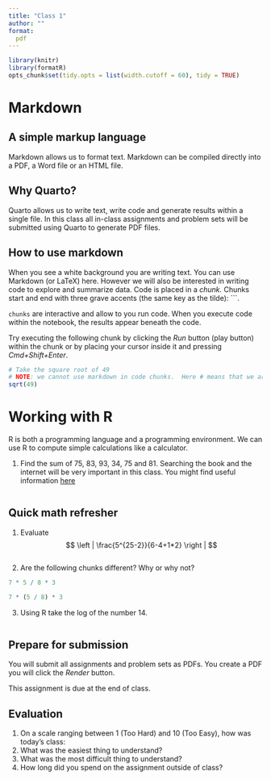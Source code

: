```yaml
---
title: "Class 1"
author: ""
format:
  pdf
---
```


```r

library(knitr)
library(formatR)
opts_chunk$set(tidy.opts = list(width.cutoff = 60), tidy = TRUE)

```  

# Markdown
## A simple markup language

Markdown allows us to format text.  Markdown can be compiled directly into a PDF, a Word file or an HTML file.  

## Why Quarto?

Quarto allows us to write text, write code and generate results within a single file.  In this class all in-class assignments and problem sets will be submitted using Quarto to generate PDF files.  

## How to use markdown

When you see a white background you are writing text.  You can use Markdown (or LaTeX) here.  However we will also be interested in writing code to explore and summarize data.  Code is placed in a *chunk.*  Chunks start and end with three grave accents (the same key as the tilde): ```.  

`chunks` are interactive and allow to you run code. When you execute code within the notebook, the results appear beneath the code. 

Try executing the following chunk by clicking the *Run* button (play button) within the chunk or by placing your cursor inside it and pressing *Cmd+Shift+Enter*. 

```r
# Take the square root of 49
# NOTE: we cannot use markdown in code chunks.  Here # means that we are creating a comment (notes that are not executable code).  We are not creating a header.
sqrt(49)


```

# Working with R

R is both a programming language and a programming environment.  We can use R to compute simple calculations like a calculator.  

1. Find the sum of 75, 83, 93, 34, 75 and 81.  Searching the book and the internet will be very important in this class.  You might find useful information [here](http://www.cyclismo.org/tutorial/R/basicOps.html)
```r

```

## Quick math refresher 

1. Evaluate $$ \left | \frac{5^{25-2}}{6-4+1*2} \right | $$

```r

```

2. Are the following chunks different?  Why or why not?

```r
7 * 5 / 8 * 3
```

```r
7 * (5 / 8) * 3
```

3. Using R take the log of the number 14.

```r

```


## Prepare for submission

You will submit all assignments and problem sets as PDFs.  You create a PDF you will click the *Render* button.



This assignment is due at the end of class.

## Evaluation

1. On a scale ranging between 1 (Too Hard) and 10 (Too Easy), how was today's class: 
2. What was the easiest thing to understand?
3. What was the most difficult thing to understand?
4. How long did you spend on the assignment outside of class?

